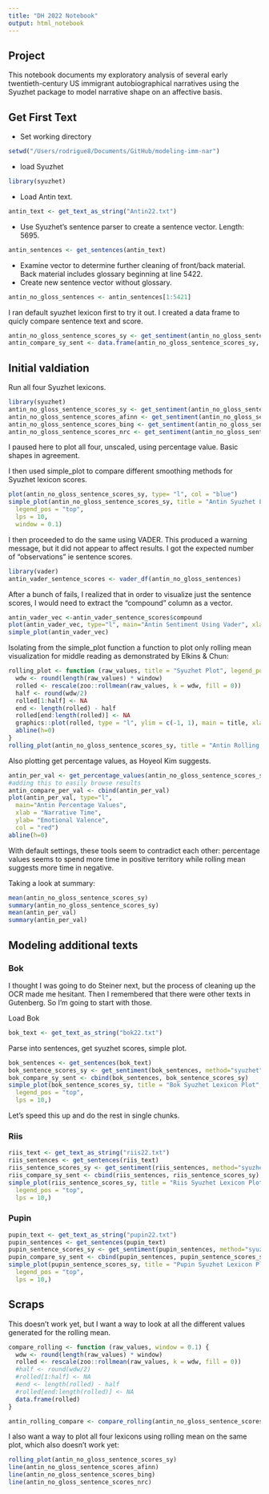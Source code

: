 ```yaml
---
title: "DH 2022 Notebook"
output: html_notebook
---
```

## Project

This notebook documents my exploratory analysis of several early twentieth-century US immigrant autobiographical narratives using the Syuzhet package to model narrative shape on an affective basis.

## Get First Text

- Set working directory
```r
setwd("/Users/rodrigue8/Documents/GitHub/modeling-imm-nar")
```

- load Syuzhet

```r
library(syuzhet)
```


- Load Antin text.

```r
antin_text <- get_text_as_string("Antin22.txt")
```

- Use Syuzhet's sentence parser to create a sentence vector. Length: 5695.

```r
antin_sentences <- get_sentences(antin_text)
```

- Examine vector to determine further cleaning of front/back material. Back material includes glossary beginning at line 5422.
- Create new sentence vector without glossary.

```r
antin_no_gloss_sentences <- antin_sentences[1:5421]
```


I ran default syuzhet lexicon first to try it out. I created a data frame to quicly compare sentence text and score.

```r
antin_no_gloss_sentence_scores_sy <- get_sentiment(antin_no_gloss_sentences, method="syuzhet")
antin_compare_sy_sent <- data.frame(antin_no_gloss_sentence_scores_sy, antin_no_gloss_sentences)
```


## Initial valdiation
Run all four Syuzhet lexicons.

```r
library(syuzhet)
antin_no_gloss_sentence_scores_sy <- get_sentiment(antin_no_gloss_sentences, method="syuzhet")
antin_no_gloss_sentence_scores_afinn <- get_sentiment(antin_no_gloss_sentences, method="afinn")
antin_no_gloss_sentence_scores_bing <- get_sentiment(antin_no_gloss_sentences, method="bing")
antin_no_gloss_sentence_scores_nrc <- get_sentiment(antin_no_gloss_sentences, method="nrc", lang="english")
```

I paused here to plot all four, unscaled, using percentage value. Basic shapes in agreement. 


I then used simple_plot to compare different smoothing methods for Syuzhet lexicon scores.

```r
plot(antin_no_gloss_sentence_scores_sy, type= "l", col = "blue")
simple_plot(antin_no_gloss_sentence_scores_sy, title = "Antin Syuzhet Lexicon Plot",
  legend_pos = "top",
  lps = 10,
  window = 0.1)
```

I then proceeded to do the same using VADER. This produced a warning message, but it did not appear to affect results. I got the expected number of "observations" ie sentence scores.

```r
library(vader)
antin_vader_sentence_scores <- vader_df(antin_no_gloss_sentences)
```

After a bunch of fails, I realized that in order to visualize just the sentence scores, I would need to extract the "compound" column as a vector.

```r
antin_vader_vec <-antin_vader_sentence_scores$compound
plot(antin_vader_vec, type="l", main="Antin Sentiment Using Vader", xlab="Narrative Time", ylab="Emotional Valence", col="red")
simple_plot(antin_vader_vec)
```

Isolating from the simple_plot function a function to plot only rolling mean visualization for middle reading as demonstrated by Elkins & Chun:

```r
rolling_plot <- function (raw_values, title = "Syuzhet Plot", legend_pos = "top", lps=10, window = 0.1){
  wdw <- round(length(raw_values) * window)
  rolled <- rescale(zoo::rollmean(raw_values, k = wdw, fill = 0))
  half <- round(wdw/2)
  rolled[1:half] <- NA
  end <- length(rolled) - half
  rolled[end:length(rolled)] <- NA
  graphics::plot(rolled, type = "l", ylim = c(-1, 1), main = title, xlab = "Full Narrative Time", ylab = "Scaled Sentiment", col="blue", lty = 2)
  abline(h=0)
}
rolling_plot(antin_no_gloss_sentence_scores_sy, title = "Antin Rolling Mean")

```

Also plotting get percentage values, as Hoyeol Kim suggests.

```r
antin_per_val <- get_percentage_values(antin_no_gloss_sentence_scores_sy, bins = 100)
#adding this to easily browse results
antin_compare_per_val <- cbind(antin_per_val)
plot(antin_per_val, type="l", 
  main="Antin Percentage Values", 
  xlab = "Narrative Time", 
  ylab= "Emotional Valence",
  col = "red")
abline(h=0)
```

With default settings, these tools seem to contradict each other: percentage values seems to spend more time in positive territory while rolling mean suggests more time in negative. 

Taking a look at summary:

```r
mean(antin_no_gloss_sentence_scores_sy)
summary(antin_no_gloss_sentence_scores_sy)
mean(antin_per_val)
summary(antin_per_val)
```


## Modeling additional texts

### Bok

I thought I was going to do Steiner next, but the process of cleaning up the OCR made me hesitant. Then I remembered that there were other texts in Gutenberg. So I'm going to start with those.

Load Bok

```r
bok_text <- get_text_as_string("bok22.txt")
```

Parse into sentences, get syuzhet scores, simple plot.

```r
bok_sentences <- get_sentences(bok_text)
bok_sentence_scores_sy <- get_sentiment(bok_sentences, method="syuzhet")
bok_compare_sy_sent <- cbind(bok_sentences, bok_sentence_scores_sy)
simple_plot(bok_sentence_scores_sy, title = "Bok Syuzhet Lexicon Plot",
  legend_pos = "top",
  lps = 10,)
```

Let's speed this up and do the rest in single chunks.

### Riis
```r
riis_text <- get_text_as_string("riis22.txt")
riis_sentences <- get_sentences(riis_text)
riis_sentence_scores_sy <- get_sentiment(riis_sentences, method="syuzhet")
riis_compare_sy_sent <- cbind(riis_sentences, riis_sentence_scores_sy)
simple_plot(riis_sentence_scores_sy, title = "Riis Syuzhet Lexicon Plot",
  legend_pos = "top",
  lps = 10,)
```
### Pupin

```r
pupin_text <- get_text_as_string("pupin22.txt")
pupin_sentences <- get_sentences(pupin_text)
pupin_sentence_scores_sy <- get_sentiment(pupin_sentences, method="syuzhet")
pupin_compare_sy_sent <- cbind(pupin_sentences, pupin_sentence_scores_sy)
simple_plot(pupin_sentence_scores_sy, title = "Pupin Syuzhet Lexicon Plot",
  legend_pos = "top",
  lps = 10,)
```


## Scraps

This doesn't work yet, but I want a way to look at all the different values generated for the rolling mean.


```r
compare_rolling <- function (raw_values, window = 0.1) {
  wdw <- round(length(raw_values) * window)
  rolled <- rescale(zoo::rollmean(raw_values, k = wdw, fill = 0))
  #half <- round(wdw/2)
  #rolled[1:half] <- NA
  #end <- length(rolled) - half
  #rolled[end:length(rolled)] <- NA
  data.frame(rolled)
}

antin_rolling_compare <- compare_rolling(antin_no_gloss_sentence_scores_sy)
```

I also want a way to plot all four lexicons using rolling mean on the same plot, which also doesn't work yet:

```r
rolling_plot(antin_no_gloss_sentence_scores_sy)
line(antin_no_gloss_sentence_scores_afinn)
line(antin_no_gloss_sentence_scores_bing)
line(antin_no_gloss_sentence_scores_nrc)
```